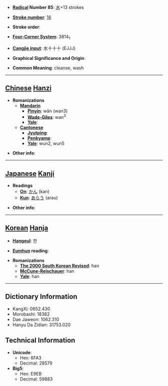 * '''[[Wiktionary:Chinese radical index| Radical]] Number 85''': [[Wiktionary:Chinese radical index 水|水]]+13 strokes

* '''[[Wiktionary:Chinese total strokes index|Stroke number]]''': [[Wiktionary:Chinese total strokes index 16|16]]

* '''Stroke order''': 

* '''[[Wiktionary:Chinese four corner index|Four-Corner System]]''': 3814<sub>1</sub>

* '''[[Wiktionary:Chinese Cangjie index|Cangjie input]]''': 水十十十 (EJJJ)

* '''Graphical Significance and Origin''': 

* '''Common Meaning''': cleanse, wash

----

== [[Chinese]] [[Hanzi]] ==

* '''Romanizations'''
** '''[[Mandarin]]'''
*** '''[[Pinyin]]''': wǎn (wan3)
*** '''[[Wade-Giles]]''': wan<sup>3</sup>
*** '''[[Yale]]''': 
** '''[[Cantonese]]'''
*** '''[[Jyutping]]''':
*** '''[[Penkyamp]]''': 
*** '''[[Yale]]''': wun2, wun5

* '''Other info''': 

----

== [[Japanese]] [[Kanji]] ==

* '''Readings'''
** '''[[On]]''': [[かん]] (kan)
** '''[[Kun]]''': [[あらう]] (arau)

* '''Other info''':  

----

== [[Korean]] [[Hanja]] ==

* '''[[Hangeul]]''': 한

* '''[[Eumhun]] reading''': 

* '''Romanizations'''
** '''[[The 2000 South Korean Revised Romanization|The 2000 South Korean Revised]]''': han
** '''[[McCune-Reischauer]]''': han
** '''[[Yale]]''': han

----

== Dictionary Information ==

* KangXi: 0652.430
* Morobashi: 18382
* Dae Jaweon: 1062.310
* Hanyu Da Zidian: 31753.020

== Technical Information ==

* '''Unicode''':
** Hex: 6FA3
** Decimal: 28579
* '''Big5''':
** Hex: E9EB
** Decimal: 59883
